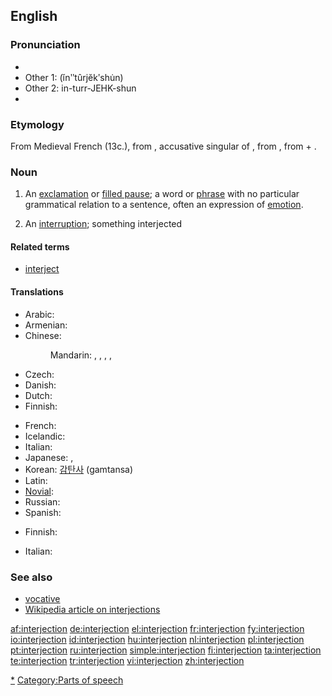 {{wikipedia}}
==English==

===Pronunciation===
* {{IPA|/ˌɪn.tɝ.ˈʤɛk.ʃn̩/}}
* Other 1: (ĭnʺtûrjĕkʹshu̇n)
* Other 2: in-turr-JEHK-shun
* {{audio|en-us-interjection.ogg|Audio (US)}}

===Etymology===
From Medieval French {{term|interjection|lang=fro}} (13c.), from {{etyl|la}} {{term|interiectionem|interiectiōnem||lang=la}}, accusative singular of {{term|interiectio|interiectiō|throwing or placing between; interjection|lang=la}}, from {{term|interiacio|interiaciō|throw or place between|lang=la}}, from {{term|inter||between|lang=la}} + {{term|iacio|iaciō|throw|lang=la}}.

===Noun===
{{en-noun}}

# {{grammar}} An [[exclamation]] or [[filled pause]]; a word or [[phrase]] with no particular grammatical relation to a sentence, often an expression of [[emotion]].
# An [[interruption]]; something interjected

====Related terms====
* [[interject]]

====Translations====
{{trans-top|an exclamation or filled pause in grammar}}
* Arabic: {{t|ar|حرف نداء|m|tr=Harf nidaa'|sc=Arab}}
* Armenian: {{t-|hy|ձայնարկություն|tr=jaynarkut’yun|sc=Armn|xs=Armenian}}
* Chinese:
*: Mandarin: {{t|zh|感嘆詞|sc=Hani}},  {{t|zh|感叹词|tr=gǎntàncí|sc=Hani}},  {{t|zh|嘆詞|sc=Hani}},  {{t|zh|叹词|tr=tàncí|sc=Hani}},  {{t|zh|欹|tr=yī|sc=Hani}}
* Czech: {{t-|cs|citoslovce|n}}
* Danish: {{t+|da|udråbsord|n}}
* Dutch: {{t+|nl|tussenwerpsel|n}}
* Finnish: {{t+|fi|huudahdussana}}
{{trans-mid}}
* French: {{t+|fr|interjection|f}}
* Icelandic: {{t+|is|upphrópun|f}}
* Italian: {{t+|it|interiezione|f}}
* Japanese: {{t-|ja|感嘆詞|tr=kantanshi|sc=Jpan}}, {{t-|ja|間投詞|tr=kantōshi|sc=Jpan}}
* Korean: [[감탄사]] (gamtansa)
* Latin: {{t|la|interiectio|f}}
* [[Novial]]: {{tø|nov|interjektione|xs=Novial}}
* Russian: {{t+|ru|междометие|n|tr=meždométije|sc=Cyrl}}
* Spanish: {{t+|es|interjección}}
{{trans-bottom}}

{{trans-top|an interruption}}
* Finnish: {{t+|fi|huudahdus}}
{{trans-mid}}
* Italian: {{t+|it|intervento|m}}
{{trans-bottom}}

===See also===
* [[vocative]]
* [[w:Interjection|Wikipedia article on interjections]]

[[Category:Interjections|*]]
[[Category:Parts of speech]]

[[af:interjection]]
[[de:interjection]]
[[el:interjection]]
[[fr:interjection]]
[[fy:interjection]]
[[io:interjection]]
[[id:interjection]]
[[hu:interjection]]
[[nl:interjection]]
[[pl:interjection]]
[[pt:interjection]]
[[ru:interjection]]
[[simple:interjection]]
[[fi:interjection]]
[[ta:interjection]]
[[te:interjection]]
[[tr:interjection]]
[[vi:interjection]]
[[zh:interjection]]